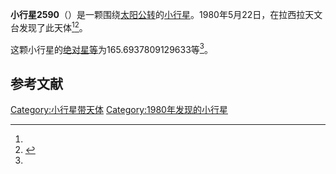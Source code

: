 {{Infobox planet
| bgcolour = #FFFFC0
| name = 2590 Mourao
| symbol = 
| image = 
| caption = 
| discovery = yes
| discovery_ref = 
| discoverer = {{link-en|亨利·德波鸿诺|Henri Debehogne}}
| discovery_site = [[拉西拉天文台|拉西拉天文台]] 
| discovered = 1980年5月22日
| designations = yes
| mp_name = 
| named_after = 
| alt_names = 1980 KJ/ 1949 WP / 1963 SM / 1974 UN / 1974 VG2 / 1974 XK
| mp_category = [[主带小行星|主带小行星]]
| orbit_ref = <ref name="a">[http://ssd.jpl.nasa.gov/sbdb.cgi?sstr=2590 2590 Mourao] {{Wayback|url=http://ssd.jpl.nasa.gov/sbdb.cgi?sstr=2590 |date=20210723130910 }}，小行星數據庫瀏覽器（JPL Small-Body Database Browser）－[[美国国家航空航天局|美国国家航空航天局]]喷气推进实验室</ref>
| epoch = 2456400.5 (2013年4月18日更新)
| aphelion = {{convert|2.617762676458248|AU|km|3|abbr=on|lk=out}}
| perihelion = {{convert|2.067745982318317|AU|km|3|abbr=on}}
| semimajor = {{convert|2.342754329388283|AU|km|3|abbr=on}}
| eccentricity = 0.117386763
| period = 1309.750433 [[日|日]]<br />3.59[[儒略年|儒略年]]
| avg_speed = 
| inclination = 6.133409773497525
| asc_node = 223.7756013029952
| mean_anomaly = 
| arg_peri = 165.6937809129633
| satellites = 
| physical_characteristics = yes
| dimensions = 
| mass = 
| density = 
| surface_grav = 
| escape_velocity = 
| sidereal_day = 
| axial_tilt = 
| pole_ecliptic_lat = 
| pole_ecliptic_lon = 
| albedo = 
| temperatures= 
| temp_name1 = 
| mean_temp_1 = 
| max_temp_1 = 
| temp_name2 = 
| max_temp_2 = 
| spectral_type = 
| abs_magnitude = 165.6937809129633
}}

'''小行星2590'''（{{lang-en|2590 Mourao}}）是一颗围绕[[太阳|太阳]][[公转|公转]]的[[小行星|小行星]]。1980年5月22日，{{link-en|亨利·德波鸿诺|Henri Debehogne}}在拉西拉天文台发现了此天体<ref name="a" /><ref>{{cite news|title=小行星列表|url=http://cfa-www.harvard.edu/iau/lists/NumberedMPs.txt|accessdate=2013-07-08|newspaper=哈佛大学|archive-date=2008-05-17|archive-url=https://web.archive.org/web/20080517010638/http://cfa-www.harvard.edu/iau/lists/NumberedMPs.txt|dead-url=no}}</ref>。

这颗小行星的[[绝对星等|绝对星等]]为165.6937809129633等<ref name="a" />。

==参考文献==
{{reflist}}
{{Minor Planet Number|[[小行星2589|小行星2589]]|[[小行星2591|小行星2591]]}}

{{小天体}}

[[Category:小行星带天体|Category:小行星带天体]]
[[Category:1980年发现的小行星|Category:1980年发现的小行星]]

{{asteroid-stub}}